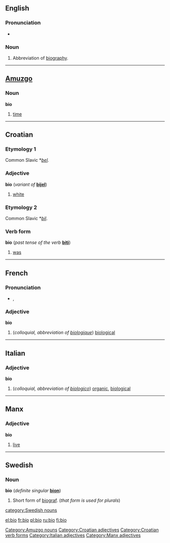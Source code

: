 {{see|bio-}}
==English==

===Pronunciation===
*{{rhymes|aɪəʊ}}

===Noun===
{{en-noun}}

# {{colloquial}} Abbreviation of [[biography]].

----

==[[Amuzgo]]==

===Noun===
'''bio'''

# [[time]]

[[Category:Amuzgo nouns]]

----

==Croatian==

===Etymology 1===
Common Slavic *''[[bel]]''.

===Adjective===
'''bio''' (''variant of'' '''[[bijel]]''')

# [[white]]

===Etymology 2===
Common Slavic *''[[bil]]''.

===Verb form===
'''bio''' (''past tense of the verb'' '''[[biti]]''')

#[[was]]

[[Category:Croatian adjectives]]
[[Category:Croatian verb forms]]

----

==French==

===Pronunciation===
*{{IPA|/be.i.ɔ/}}, {{SAMPA|/be.i.O/}}

===Adjective===
{{fr-infl-adj|sm=bio|sf=bio|pm=bio|pf=bio|smp=be.i.ɔ|sfp=be.i.ɔ|pmp=be.i.ɔ|pfp=be.i.ɔ}}
'''bio'''

#(''colloquial, abbreviation of [[biologique]]'') [[biological]]

----
==Italian==

===Adjective===
'''bio''' {{inv}}

#(''colloquial, abbreviation of [[biologico]]'') [[organic]], [[biological]]

[[Category:Italian adjectives]]
----
==Manx==

===Adjective===
'''bio'''

#[[live]]

[[Category:Manx adjectives]]

----

==Swedish==

===Noun===
'''bio''' {{c}} (''definite singular'' '''[[bion]]''')

# Short form of [[biograf]]. (''that form is used for plurals'')

[[category:Swedish nouns]]

[[el:bio]]
[[fr:bio]]
[[pl:bio]]
[[ru:bio]]
[[fi:bio]]